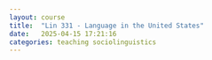 ```yaml
---
layout: course
title:  "Lin 331 - Language in the United States"
date:   2025-04-15 17:21:16
categories: teaching sociolinguistics
---
```


